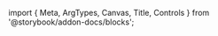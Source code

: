 ﻿import { Meta, ArgTypes, Canvas, Title, Controls } from '@storybook/addon-docs/blocks';

<Meta of={MenubarStories} />
<Title/>

<Canvas of={MenubarStories.Default} sourceState="none" withToolbar={true} />
<Controls />

## Components
### Menubar
<ArgTypes of={MenubarStories} />

### MenubarGroup
<ArgTypes of={MenubarGroupStories}/>

### MenubarPortal
<ArgTypes of={MenubarPortalStories}/>

### MenubarSub
<ArgTypes of={MenubarSubStories} />

### MenubarRadioGroup
<ArgTypes of={MenubarRadioGroupStories} />

### MenubarMenu
<ArgTypes of={MenubarMenuStories} />

### MenubarTrigger
<ArgTypes of={MenubarTriggerStories} />

### MenubarContent
<ArgTypes of={MenubarContentStories} />

### MenubarSubTrigger
<ArgTypes of={MenubarSubTriggerStories} />

### MenubarSubContent
<ArgTypes of={MenubarSubContentStories} />

### MenubarItem
<ArgTypes of={MenubarItemStories} />

### MenubarCheckboxItem
<ArgTypes of={MenubarCheckboxItemStories} />

### MenubarRadioItem
<ArgTypes of={MenubarRadioItemStories} />

### MenubarItemLabel
<ArgTypes of={MenubarItemLabelStories} />

### MenubarGroupLabel
<ArgTypes of={MenubarGroupLabelStories} />

### MenubarSeparator
<ArgTypes of={MenubarSeparatorStories} />
